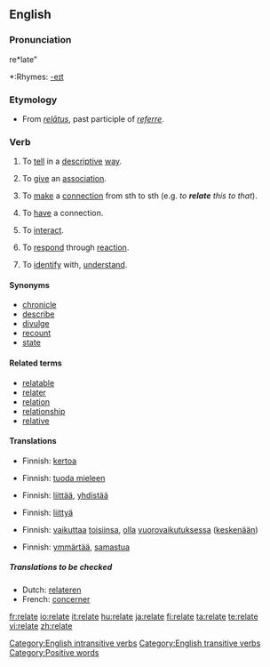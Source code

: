 ==English==

===Pronunciation===
re*late"
*:Rhymes: [[Rhymes:English:-eɪt|-eɪt]]

===Etymology===
*From {{L.}} ''[[relātus]]'', past participle of ''[[referre]]''.

===Verb===
{{en-verb|relat|ing}}

# {{transitive}} To [[tell]] in a [[descriptive]] [[way]].
# {{transitive}} To [[give]] an [[association]].
# {{transitive}} To [[make]] a [[connection]] from sth to sth (e.g. ''to '''relate''' this to that'').
# {{intransitive}} To [[have]] a connection.
# {{intransitive}} To [[interact]].
# {{intransitive}} To [[respond]] through [[reaction]].
# {{context|intransitive|contrued with '''to'''}} To [[identify]] with, [[understand]].

====Synonyms====
* [[chronicle]]
* [[describe]]
* [[divulge]]
* [[recount]]
* [[state]]

====Related terms====
*[[relatable]]
*[[relater]]
*[[relation]]
*[[relationship]]
*[[relative]]

====Translations====
{{trans-top|To tell in a descriptive way}}
*Finnish: [[kertoa]]
{{trans-mid}}
{{trans-bottom}}

{{trans-top|To give an association}}
*Finnish: [[tuoda mieleen]]
{{trans-mid}}
{{trans-bottom}}

{{trans-top|To make a connection from sth to sth}}
*Finnish: [[liittää]], [[yhdistää]]
{{trans-mid}}
{{trans-bottom}}

{{trans-top|To have a connection}}
*Finnish: [[liittyä]]
{{trans-mid}}
{{trans-bottom}}

{{trans-top|To interact}}
*Finnish: [[vaikuttaa]] [[toisensa|toisiinsa]], [[olla]] [[vuorovaikutus|vuorovaikutuksessa]] ([[keskenään]])
{{trans-mid}}
{{trans-bottom}}

{{trans-top|To respond through reaction}}
{{trans-mid}}
{{trans-bottom}}

{{trans-top|To identify with, understand}}
*Finnish: [[ymmärtää]], [[samastua]]
{{trans-mid}}
{{trans-bottom}}

=====Translations to be checked=====
{{trans-top|Translations to be checked}}
*Dutch: [[relateren]]
*French: [[concerner]]
{{trans-mid}}
{{trans-bottom}}

[[Category:English intransitive verbs]]
[[Category:English transitive verbs]]
[[Category:Positive words]]

[[fr:relate]]
[[io:relate]]
[[it:relate]]
[[hu:relate]]
[[ja:relate]]
[[fi:relate]]
[[ta:relate]]
[[te:relate]]
[[vi:relate]]
[[zh:relate]]